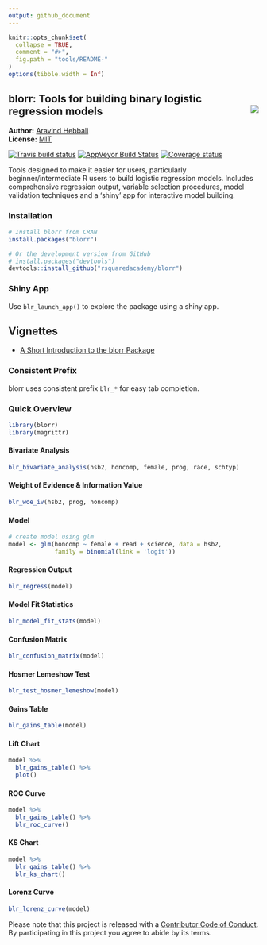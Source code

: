 ```yaml
---
output: github_document
---
```


<!-- README.md is generated from README.Rmd. Please edit that file -->

```r
knitr::opts_chunk$set(
  collapse = TRUE,
  comment = "#>",
  fig.path = "tools/README-"
)
options(tibble.width = Inf)
```

blorr: Tools for building binary logistic regression models <img src="hex_blorr.png" align="right" />
------------

**Author:** [Aravind Hebbali]()<br/>
**License:** [MIT](https://opensource.org/licenses/MIT)

[![Travis build status](https://travis-ci.org/rsquaredacademy/blorr.svg?branch=master)](https://travis-ci.org/rsquaredacademy/blorr) [![AppVeyor Build Status](https://ci.appveyor.com/api/projects/status/github/rsquaredacademy/blorr?branch=master&svg=true)](https://ci.appveyor.com/project/rsquaredacademy/blorr)  [![Coverage status](https://codecov.io/gh/rsquaredacademy/blorr/branch/master/graph/badge.svg)](https://codecov.io/github/rsquaredacademy/blorr?branch=master) 
 
Tools designed to make it easier for users, particularly beginner/intermediate R users to build logistic regression models. Includes comprehensive regression 
output, variable selection procedures, model validation techniques and a 'shiny' app for interactive model building.

### Installation

```r
# Install blorr from CRAN
install.packages("blorr")

# Or the development version from GitHub
# install.packages("devtools")
devtools::install_github("rsquaredacademy/blorr")
```

### Shiny App

Use `blr_launch_app()` to explore the package using a shiny app.

## Vignettes

- [A Short Introduction to the blorr Package](https://blorr.rsquaredacademy.com/articles/introduction.html)

### Consistent Prefix

blorr uses consistent prefix `blr_*` for easy tab completion.

### Quick Overview

```r
library(blorr)
library(magrittr)
```

#### Bivariate Analysis 

```r
blr_bivariate_analysis(hsb2, honcomp, female, prog, race, schtyp)
```

#### Weight of Evidence & Information Value

```r
blr_woe_iv(hsb2, prog, honcomp)
```

#### Model

```r
# create model using glm
model <- glm(honcomp ~ female + read + science, data = hsb2,
             family = binomial(link = 'logit'))
```

#### Regression Output

```r
blr_regress(model)
```

#### Model Fit Statistics

```r
blr_model_fit_stats(model)
```

#### Confusion Matrix

```r
blr_confusion_matrix(model)
```

#### Hosmer Lemeshow Test

```r
blr_test_hosmer_lemeshow(model)
```

#### Gains Table

```r
blr_gains_table(model)
```

#### Lift Chart

```r
model %>%
  blr_gains_table() %>%
  plot()
```

#### ROC Curve

```r
model %>%
  blr_gains_table() %>%
  blr_roc_curve()
```

#### KS Chart

```r
model %>%
  blr_gains_table() %>%
  blr_ks_chart()
```

#### Lorenz Curve

```r
blr_lorenz_curve(model)
```

Please note that this project is released with a [Contributor Code of Conduct](CONDUCT.md). By participating in this project you agree to abide by its terms.
